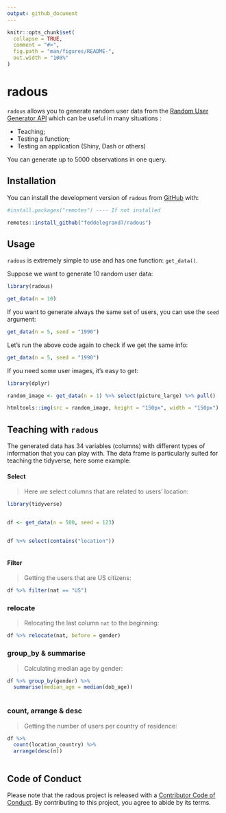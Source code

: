 ```yaml
---
output: github_document
---
```


<!-- README.md is generated from README.Rmd. Please edit that file -->

```r
knitr::opts_chunk$set(
  collapse = TRUE,
  comment = "#>",
  fig.path = "man/figures/README-",
  out.width = "100%"
)
```

# radous

<!-- badges: start -->
<!-- badges: end -->

`radous` allows you to generate random user data from the [Random User Generator API](https://randomuser.me/) which can be useful in many situations : 

- Teaching;
- Testing a function; 
- Testing an application (Shiny, Dash or others)

You can generate up to 5000 observations in one query.


## Installation

You can install the development version of `radous` from [GitHub](https://github.com/) with:

```r

#install.packages("remotes") ---- If not installed

remotes::install_github("feddelegrand7/radous")


```


## Usage

`radous` is extremely simple to use and has one function: `get_data()`.

Suppose we want to generate 10 random user data: 


```r

library(radous)

get_data(n = 10)

```

If you want to generate always the same set of users, you can use the `seed` argument: 


```r

get_data(n = 5, seed = "1990")

```


Let's run the above code again to check if we get the same info: 

```r

get_data(n = 5, seed = "1990")

```

If you need some user images, it's easy to get: 

```r

library(dplyr)

random_image <- get_data(n = 1) %>% select(picture_large) %>% pull()

htmltools::img(src = random_image, height = "150px", width = "150px")


```


## Teaching with `radous` 

The generated data has 34 variables (columns) with different types of information that you can play with. The data frame is particularly suited for teaching the tidyverse, here some example: 

#### Select 


> Here we select columns that are related to users' location:


```r

library(tidyverse)


df <- get_data(n = 500, seed = 123)


df %>% select(contains("location"))



```





#### Filter 


> Getting the users that are US citizens:


```r



df %>% filter(nat == "US")

```


### relocate 


> Relocating the last column `nat` to the beginning: 

```r

df %>% relocate(nat, before = gender)

```

### group_by & summarise


> Calculating median age by gender:


```r

df %>% group_by(gender) %>% 
  summarise(median_age = median(dob_age))



```
### count, arrange & desc


> Getting the number of users per country of residence:

```r

df %>% 
  count(location_country) %>% 
  arrange(desc(n))



```


## Code of Conduct

Please note that the radous project is released with a [Contributor Code of Conduct](https://contributor-covenant.org/version/2/0/CODE_OF_CONDUCT.html). By contributing to this project, you agree to abide by its terms.
